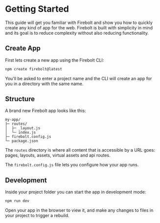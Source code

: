 <Meta
  title='Getting Started: Quick Start'
  description='Learn how to quickly get started with a new Firebolt app.'
/>

# Getting Started

This guide will get you familiar with Firebolt and show you how to quickly create any kind of app for the web.
Firebolt is built with simplicity in mind and its goal is to reduce complexity without also reducing functionality.

## Create App

First lets create a new app using the Firebolt CLI:

```bash
npm create firebolt@latest
```

You'll be asked to enter a project name and the CLI will create an app for you in a directory with the same name.

## Structure

A brand new Firebolt app looks like this:

```
my-app/
├─ routes/
│  ├─ _layout.js
│  └─ index.js
├─ firebolt.config.js
└─ package.json
```

The `routes` directory is where all content that is accessible by a URL goes: pages, layouts, assets, virtual assets and api routes.

The `firebolt.config.js` file lets you configure how your app runs.

## Development

Inside your project folder you can start the app in development mode:

```bash
npm run dev
```

Open your app in the browser to view it, and make any changes to files in your project to trigger a rebuild.
